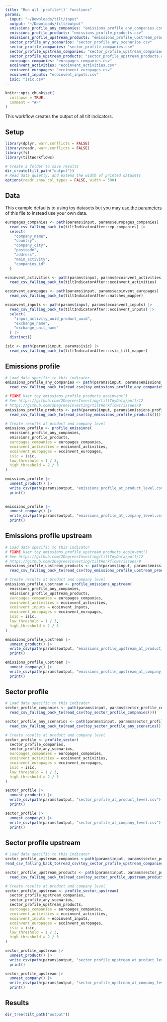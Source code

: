 ```yaml
---
title: "Run all `profile*()` functions"
params:
  input: "~/Downloads/tilt/input"
  output: "~/Downloads/tilt/output"
  emissions_profile_any_companies: "emissions_profile_any_companies.csv"
  emissions_profile_products: "emissions_profile_products.csv"
  emissions_profile_upstream_products: "emissions_profile_upstream_products.csv"
  sector_profile_any_scenarios: "sector_profile_any_scenarios.csv"
  sector_profile_companies: "sector_profile_companies.csv"
  sector_profile_upstream_companies: "sector_profile_upstream_companies.csv"
  sector_profile_upstream_products: "sector_profile_upstream_products.csv"
  europages_companies: "europages_companies.csv"
  ecoinvent_activities: "ecoinvent_activities.csv"
  ecoinvent_europages: "ecoinvent_europages.csv"
  ecoinvent_inputs: "ecoinvent_inputs.csv"
  isic: "isic.csv"
---
```


```r
knitr::opts_chunk$set(
  collapse = TRUE,
  comment = "#>"
)
```

This workflow creates the output of all tilt indicators.

## Setup

```r
library(dplyr, warn.conflicts = FALSE)
library(readr, warn.conflicts = FALSE)
library(fs)
library(tiltWorkflows)

# Create a folder to save results
dir_create(tilt_path("output"))
# Read data quietly, and extend the width of printed datasets
options(readr.show_col_types = FALSE, width = 500)
```

## Data

This example defaults to using toy datasets but you may [use the
parameters](https://2degreesinvesting.github.io/tiltWorkflows/articles/using-parameters.html)
of this file to instead use your own data.

```r
europages_companies <- path(params$input, params$europages_companies) |> 
  read_csv_falling_back_to(tiltIndicatorAfter::ep_companies) |>
  select(
    "company_name",
    "country",
    "company_city",
    "postcode",
    "address",
    "main_activity",
    "companies_id"
  )

ecoinvent_activities <- path(params$input, params$ecoinvent_activities) |> 
  read_csv_falling_back_to(tiltIndicatorAfter::ecoinvent_activities)

ecoinvent_europages <- path(params$input, params$ecoinvent_europages) |> 
  read_csv_falling_back_to(tiltIndicatorAfter::matches_mapper)

ecoinvent_inputs <- path(params$input, params$ecoinvent_inputs) |> 
  read_csv_falling_back_to(tiltIndicatorAfter::ecoinvent_inputs) |>
  select(
    "input_activity_uuid_product_uuid",
    "exchange_name",
    "exchange_unit_name"
  ) |>
  distinct()

isic <- path(params$input, params$isic) |> 
  read_csv_falling_back_to(tiltIndicatorAfter::isic_tilt_mapper)
```

## Emissions profile

```r
# Load data specific to this indicator
emissions_profile_any_companies <- path(params$input, params$emissions_profile_any_companies) |> 
  read_csv_falling_back_to(read_csv(toy_emissions_profile_any_companies()))

# FIXME User toy_emissions_profile_products_ecoinvent()
# See https://github.com/2DegreesInvesting/tiltToyData/pull/12
# https://github.com/2DegreesInvesting/tiltWorkflows/issues/9
emissions_profile_products <- path(params$input, params$emissions_profile_products) |> 
  read_csv_falling_back_to(read_csv(toy_emissions_profile_products()))

# Create results at product and company level
emissions_profile <- profile_emissions(
  emissions_profile_any_companies,
  emissions_profile_products,
  europages_companies = europages_companies,
  ecoinvent_activities = ecoinvent_activities,
  ecoinvent_europages = ecoinvent_europages,
  isic = isic,
  low_threshold = 1 / 3,
  high_threshold = 2 / 3
)

emissions_profile |> 
  unnest_product() |> 
  write_csv(path(params$output, "emissions_profile_at_product_level.csv")) |> 
  print()
  

emissions_profile |> 
  unnest_company() |> 
  write_csv(path(params$output, "emissions_profile_at_company_level.csv")) |> 
  print()
```

## Emissions profile upstream

```r
# Load data specific to this indicator
# FIXME User toy_emissions_profile_upstream_products_ecoinvent()
# See https://github.com/2DegreesInvesting/tiltToyData/pull/12
# https://github.com/2DegreesInvesting/tiltWorkflows/issues/9
emissions_profile_upstream_products <- path(params$input, params$emissions_profile_upstream_products) |> 
  read_csv_falling_back_to(read_csv(toy_emissions_profile_upstream_products()))

# Create results at product and company level
emissions_profile_upstream <- profile_emissions_upstream(
  emissions_profile_any_companies,
  emissions_profile_upstream_products,
  europages_companies = europages_companies,
  ecoinvent_activities = ecoinvent_activities,
  ecoinvent_inputs = ecoinvent_inputs,
  ecoinvent_europages = ecoinvent_europages,
  isic = isic,
  low_threshold = 1 / 3,
  high_threshold = 2 / 3
)

emissions_profile_upstream |> 
  unnest_product() |> 
  write_csv(path(params$output, "emissions_profile_upstream_at_product_level.csv")) |> 
  print()

emissions_profile_upstream |> 
  unnest_company() |> 
  write_csv(path(params$output, "emissions_profile_upstream_at_company_level.csv")) |> 
  print()
```

## Sector profile

```r
# Load data specific to this indicator
sector_profile_companies <- path(params$input, params$sector_profile_companies) |> 
  read_csv_falling_back_to(read_csv(toy_sector_profile_companies()))

sector_profile_any_scenarios <- path(params$input, params$sector_profile_any_scenarios) |> 
  read_csv_falling_back_to(read_csv(toy_sector_profile_any_scenarios()))

# Create results at product and company level
sector_profile <- profile_sector(
  sector_profile_companies,
  sector_profile_any_scenarios,
  europages_companies = europages_companies,
  ecoinvent_activities = ecoinvent_activities,
  ecoinvent_europages = ecoinvent_europages,
  isic = isic,
  low_threshold = 1 / 3,
  high_threshold = 2 / 3
)

sector_profile |> 
  unnest_product() |> 
  write_csv(path(params$output, "sector_profile_at_product_level.csv")) |> 
  print()

sector_profile |> 
  unnest_company() |> 
  write_csv(path(params$output, "sector_profile_at_company_level.csv")) |> 
  print()
```

## Sector profile upstream

```r
# Load data specific to this indicator
sector_profile_upstream_companies <-path(params$input, params$sector_profile_upstream_companies) |> 
read_csv_falling_back_to(read_csv(toy_sector_profile_upstream_companies()))

sector_profile_upstream_products <- path(params$input, params$sector_profile_upstream_products) |> 
  read_csv_falling_back_to(read_csv(toy_sector_profile_upstream_products()))

# Create results at product and company level
sector_profile_upstream <- profile_sector_upstream(
  sector_profile_upstream_companies,
  sector_profile_any_scenarios,
  sector_profile_upstream_products,
  europages_companies = europages_companies,
  ecoinvent_activities = ecoinvent_activities,
  ecoinvent_inputs = ecoinvent_inputs,
  ecoinvent_europages = ecoinvent_europages,
  isic = isic,
  low_threshold = 1 / 3,
  high_threshold = 2 / 3
)

sector_profile_upstream |> 
  unnest_product() |> 
  write_csv(path(params$output, "sector_profile_upstream_at_product_level.csv")) |> 
  print()

sector_profile_upstream |> 
  unnest_company() |> 
  write_csv(path(params$output, "sector_profile_upstream_at_company_level.csv")) |> 
  print()
```

## Results

```r
dir_tree(tilt_path("output"))
```
